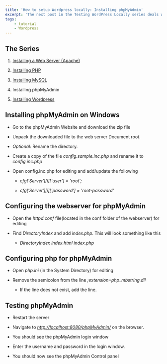 ```yaml
---
title: 'How to setup Wordpress locally: Installing phpMyAdmin'
excerpt: 'The next post in the Testing WordPress Locally series deals with Installing phpMyAdmin on windows.'
tags:
    - tutorial
    - Wordpress
---
```


## The Series

1. [Installing a Web Server (Apache)](../installing-apache)

1. [Installing PHP](../installing-phpmyadmin)

1. [Installing MySQL](../installing-mysql)

1. Installing phpMyAdmin

1. [Installing Wordpress](../installing-wordpress)

## Installing phpMyAdmin on Windows

-   Go to the phpMyAdmin Website and download the zip file

-   Unpack the downloaded file to the web server Document root.

-   _Optional:_ Rename the directory.

-   Create a copy of the file _config.sample.inc.php_ and rename it to _config.inc.php_

-   Open config.inc.php for editing and add/update the following

    -   _$cfg['Server'][$i]['user'] = 'root';_

    -   _$cfg['Server'][$i]['password'] = 'root-password'_

## Configuring the webserver for phpMyAdmin

-   Open the _httpd.conf_ file(located in the conf folder of the webserver) for editing

-   Find _DirectoryIndex_ and add _index.php_. This will look something like this

    -   _DirectoryIndex index.html index.php_

## Configuring php for phpMyAdmin

-   Open _php.ini_ (in the System Directory) for editing

-   Remove the semicolon from the line _;extension=php_mbstring.dll_

    -   If the line does not exist, add the line.

## Testing phpMyAdmin

-   Restart the server

-   Navigate to _<http://localhost:8080/phpMyAdmin/>_ on the browser.

-   You should see the phpMyAdmin login window

-   Enter the username and password in the login window.

-   You should now see the phpMyAdmin Control panel
